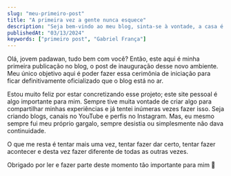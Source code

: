 ```yaml
---
slug: "meu-primeiro-post"
title: "A primeira vez a gente nunca esquece"
description: "Seja bem-vindo ao meu blog, sinta-se à vontade, a casa é sua."
publishedAt: "03/13/2024"
keywords: ["primeiro post", "Gabriel França"]
---
```


Olá, jovem padawan, tudo bem com você? Então, este aqui é minha primeira publicação no blog, o post de inauguração desse novo ambiente. Meu único objetivo aqui é poder fazer essa cerimônia de iniciação para ficar definitivamente oficializado que o blog está no ar.

Estou muito feliz por estar concretizando esse projeto; este site pessoal é algo importante para mim. Sempre tive muita vontade de criar algo para compartilhar minhas experiências e já tentei inúmeras vezes fazer isso. Seja criando blogs, canais no YouTube e perfis no Instagram. Mas, eu mesmo sempre fui meu próprio gargalo, sempre desistia ou simplesmente não dava continuidade.

O que me resta é tentar mais uma vez, tentar fazer dar certo, tentar fazer acontecer e desta vez fazer diferente de todas as outras vezes.

Obrigado por ler e fazer parte deste momento tão importante para mim 💖
